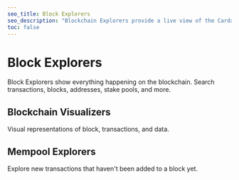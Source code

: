 ```yaml
---
seo_title: Block Explorers
seo_description: "Blockchain Explorers provide a live view of the Cardano network: transactions, balances, blocks, staking, and nfts. Search for an address or transaction."
toc: false
---
```



# Block Explorers

Block Explorers show everything happening on the blockchain. Search transactions, blocks, addresses, stake pools, and more.

<DefaultDataTable projects={builders} filterBy="block_explorer" />

## Blockchain Visualizers

Visual representations of block, transactions, and data.

<DefaultDataTable projects={builders} filterBy="block_visualizer" />

## Mempool Explorers

Explore new transactions that haven't been added to a block yet.

<DefaultDataTable projects={builders} filterBy="mempool_explorer" />
